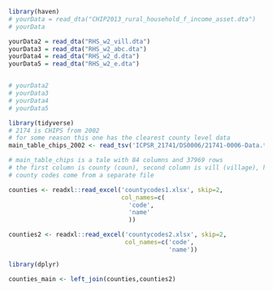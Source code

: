 ```r

library(haven)
# yourData = read_dta("CHIP2013_rural_household_f_income_asset.dta")
# yourData

yourData2 = read_dta("RHS_w2_vill.dta")
yourData3 = read_dta("RHS_w2_abc.dta")
yourData4 = read_dta("RHS_w2_d.dta")
yourData5 = read_dta("RHS_w2_e.dta")


# yourData2
# yourData3
# yourData4
# yourData5
```



```r
library(tidyverse)
# 2174 is CHIPS from 2002 
# for some reason this one has the clearest county level data
main_table_chips_2002 <- read_tsv('ICPSR_21741/DS0006/21741-0006-Data.tsv')

```


```r
# main_table_chips is a tale with 84 columns and 37969 rows
# the first column is county (coun), second column is vill (village), hous (is house)
# county codes come from a separate file 

counties <- readxl::read_excel('countycodes1.xlsx', skip=2, 
                               col_names=c(
                                 'code', 
                                 'name'
                                 ))

counties2 <- readxl::read_excel('countycodes2.xlsx', skip=2,
                                col_names=c('code', 
                                            'name'))

```


```r
library(dplyr)

counties_main <- left_join(counties,counties2)
```
